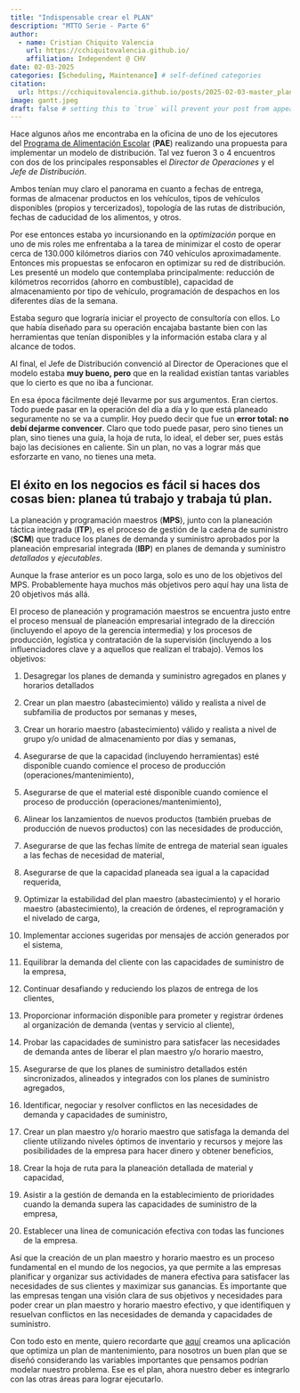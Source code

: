 ```yaml
---
title: "Indispensable crear el PLAN"
description: "MTTO Serie - Parte 6"
author:
  - name: Cristian Chiquito Valencia
    url: https://cchiquitovalencia.github.io/
    affiliation: Independent @ CHV
date: 02-03-2025
categories: [Scheduling, Maintenance] # self-defined categories
citation: 
  url: https://cchiquitovalencia.github.io/posts/2025-02-03-master_plan/
image: gantt.jpeg
draft: false # setting this to `true` will prevent your post from appearing on your listing page until you're ready!
---
```


Hace algunos años me encontraba en la oficina de uno de los ejecutores del [Programa de Alimentación Escolar](https://www.mineducacion.gov.co/1621/w3-printer-235135.html) (**PAE**) realizando una propuesta para implementar un modelo de distribución. Tal vez fueron 3 o 4 encuentros con dos de los principales responsables el *Director de Operaciones* y el *Jefe de Distribución*.

Ambos tenían muy claro el panorama en cuanto a fechas de entrega, formas de almacenar productos en los vehículos, tipos de vehículos disponibles (propios y tercerizados), topología de las rutas de distribución, fechas de caducidad de los alimentos, y otros.

Por ese entonces estaba yo incursionando en la *optimización* porque en uno de mis roles me enfrentaba a la tarea de minimizar el costo de operar cerca de 130.000 kilómetros diarios con 740 vehículos aproximadamente. Entonces mis propuestas se enfocaron en optimizar su red de distribución. Les presenté un modelo que contemplaba principalmente: reducción de kilómetros recorridos (ahorro en combustible), capacidad de almacenamiento por tipo de vehículo, programación de despachos en los diferentes días de la semana.

Estaba seguro que lograría iniciar el proyecto de consultoría con ellos. Lo que había diseñado para su operación encajaba bastante bien con las herramientas que tenían disponibles y la información estaba clara y al alcance de todos.

Al final, el Jefe de Distribución convenció al Director de Operaciones que el modelo estaba **muy bueno, pero** que en la realidad existían tantas variables que lo cierto es que no iba a funcionar.

En esa época fácilmente dejé llevarme por sus argumentos. Eran ciertos. Todo puede pasar en la operación del día a día y lo que está planeado seguramente no se va a cumplir. Hoy puedo decir que fue un **error total: no debí dejarme convencer**. Claro que todo puede pasar, pero sino tienes un plan, sino tienes una guía, la hoja de ruta, lo ideal, el deber ser, pues estás bajo las decisiones en caliente. Sin un plan, no vas a lograr más que esforzarte en vano, no tienes una meta.

::: callout-tip
## El éxito en los negocios es fácil si haces dos cosas bien: planea tú trabajo y trabaja tú plan.
:::

La planeación y programación maestros (**MPS**), junto con la planeación táctica integrada (**ITP**), es el proceso de gestión de la cadena de suministro (**SCM**) que traduce los planes de demanda y suministro aprobados por la planeación empresarial integrada (**IBP**) en planes de demanda y suministro *detallados* y *ejecutables*.

Aunque la frase anterior es un poco larga, solo es uno de los objetivos del MPS. Probablemente haya muchos más objetivos pero aquí hay una lista de 20 objetivos más allá.

El proceso de planeación y programación maestros se encuentra justo entre el proceso mensual de planeación empresarial integrado de la dirección (incluyendo el apoyo de la gerencia intermedia) y los procesos de producción, logística y contratación de la supervisión (incluyendo a los influenciadores clave y a aquellos que realizan el trabajo). Vemos los objetivos:

1.  Desagregar los planes de demanda y suministro agregados en planes y horarios detallados

2.  Crear un plan maestro (abastecimiento) válido y realista a nivel de subfamilia de productos por semanas y meses,

3.  Crear un horario maestro (abastecimiento) válido y realista a nivel de grupo y/o unidad de almacenamiento por días y semanas,

4.  Asegurarse de que la capacidad (incluyendo herramientas) esté disponible cuando comience el proceso de producción (operaciones/mantenimiento),

5.  Asegurarse de que el material esté disponible cuando comience el proceso de producción (operaciones/mantenimiento),

6.  Alinear los lanzamientos de nuevos productos (también pruebas de producción de nuevos productos) con las necesidades de producción,

7.  Asegurarse de que las fechas límite de entrega de material sean iguales a las fechas de necesidad de material,

8.  Asegurarse de que la capacidad planeada sea igual a la capacidad requerida,

9.  Optimizar la estabilidad del plan maestro (abastecimiento) y el horario maestro (abastecimiento), la creación de órdenes, el reprogramación y el nivelado de carga,

10. Implementar acciones sugeridas por mensajes de acción generados por el sistema,

11. Equilibrar la demanda del cliente con las capacidades de suministro de la empresa,

12. Continuar desafiando y reduciendo los plazos de entrega de los clientes,

13. Proporcionar información disponible para prometer y registrar órdenes al organización de demanda (ventas y servicio al cliente),

14. Probar las capacidades de suministro para satisfacer las necesidades de demanda antes de liberar el plan maestro y/o horario maestro,

15. Asegurarse de que los planes de suministro detallados estén sincronizados, alineados y integrados con los planes de suministro agregados,

16. Identificar, negociar y resolver conflictos en las necesidades de demanda y capacidades de suministro,

17. Crear un plan maestro y/o horario maestro que satisfaga la demanda del cliente utilizando niveles óptimos de inventario y recursos y mejore las posibilidades de la empresa para hacer dinero y obtener beneficios,

18. Crear la hoja de ruta para la planeación detallada de material y capacidad,

19. Asistir a la gestión de demanda en la establecimiento de prioridades cuando la demanda supera las capacidades de suministro de la empresa,

20. Establecer una línea de comunicación efectiva con todas las funciones de la empresa.

Así que la creación de un plan maestro y horario maestro es un proceso
fundamental en el mundo de los negocios, ya que permite a las empresas
planificar y organizar sus actividades de manera efectiva para satisfacer las necesidades de sus clientes y maximizar sus ganancias. Es importante que las empresas tengan una visión clara de sus objetivos y necesidades para poder crear un plan maestro y horario maestro efectivo, y que identifiquen y resuelvan conflictos en las necesidades de demanda y capacidades de suministro.

Con todo esto en mente, quiero recordarte que [aquí](https://cchiquitovalencia.github.io/posts/2025-01-30-deploy_app_server/#fig-10) creamos una aplicación que optimiza un plan de mantenimiento, para nosotros un buen plan que se diseñó considerando las variables importantes que pensamos podrían modelar nuestro problema. Ese es el plan, ahora nuestro deber es integrarlo con las otras áreas para lograr ejecutarlo.
